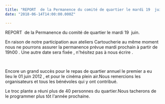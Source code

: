 ```yaml
---
title: "REPORT  de la Permanence du comité de quartier le mardi 19  juin"
date: "2018-06-14T14:00:00.000Z"

---
```


REPORT  de la Permanence du comité de quartier le mardi 19  juin.

En raison de notre participation aux ateliers Cartoucherie au même moment nous ne pourrons assurer la permanence prévue mardi prochain à partir de 19h00 . Une autre date sera fixée , n'hésitez pas à nous écrire .

 

Encore un grand succès pour le repas de quartier annuel le premier a eu lieu le 01 juin 2012 , et pour le cinéma plein air.Nous remercions les organisateurs et tous les bénévoles qui y ont contribué.

Le troc plante a réuni plus de 40 personnes du quartier.Nous tacherons de le programmer plus tôt l'année prochaine.
